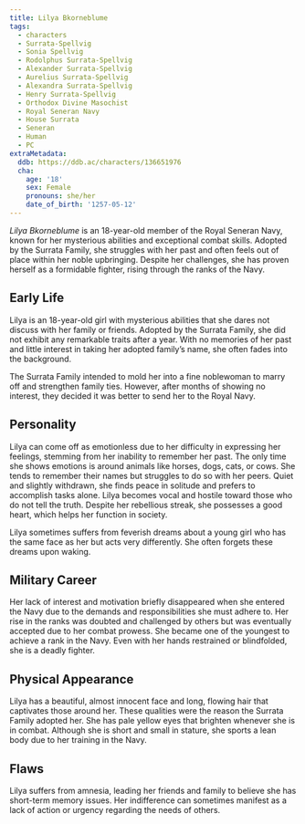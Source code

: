 ```yaml
---
title: Lilya Bkorneblume
tags:
  - characters
  - Surrata-Spellvig
  - Sonia Spellvig
  - Rodolphus Surrata-Spellvig
  - Alexander Surrata-Spellvig
  - Aurelius Surrata-Spellvig
  - Alexandra Surrata-Spellvig
  - Henry Surrata-Spellvig
  - Orthodox Divine Masochist
  - Royal Seneran Navy
  - House Surrata
  - Seneran
  - Human
  - PC
extraMetadata:
  ddb: https://ddb.ac/characters/136651976
  cha:
    age: '18'
    sex: Female
    pronouns: she/her
    date_of_birth: '1257-05-12'
---
```



_Lilya Bkorneblume_ is an 18-year-old member of the Royal Seneran Navy, known
for her mysterious abilities and exceptional combat skills. Adopted by the
Surrata Family, she struggles with her past and often feels out of place within
her noble upbringing. Despite her challenges, she has proven herself as a
formidable fighter, rising through the ranks of the Navy.

## Early Life

Lilya is an 18-year-old girl with mysterious abilities that she dares not
discuss with her family or friends. Adopted by the Surrata Family, she did not
exhibit any remarkable traits after a year. With no memories of her past and
little interest in taking her adopted family’s name, she often fades into the
background.

The Surrata Family intended to mold her into a fine noblewoman to marry off and
strengthen family ties. However, after months of showing no interest, they
decided it was better to send her to the Royal Navy.

## Personality

Lilya can come off as emotionless due to her difficulty in expressing her
feelings, stemming from her inability to remember her past. The only time she
shows emotions is around animals like horses, dogs, cats, or cows. She tends to
remember their names but struggles to do so with her peers. Quiet and slightly
withdrawn, she finds peace in solitude and prefers to accomplish tasks alone.
Lilya becomes vocal and hostile toward those who do not tell the truth. Despite
her rebellious streak, she possesses a good heart, which helps her function in
society.

Lilya sometimes suffers from feverish dreams about a young girl who has the same
face as her but acts very differently. She often forgets these dreams upon
waking.

## Military Career

Her lack of interest and motivation briefly disappeared when she entered the
Navy due to the demands and responsibilities she must adhere to. Her rise in the
ranks was doubted and challenged by others but was eventually accepted due to
her combat prowess. She became one of the youngest to achieve a rank in the
Navy. Even with her hands restrained or blindfolded, she is a deadly fighter.

## Physical Appearance

Lilya has a beautiful, almost innocent face and long, flowing hair that
captivates those around her. These qualities were the reason the Surrata Family
adopted her. She has pale yellow eyes that brighten whenever she is in combat.
Although she is short and small in stature, she sports a lean body due to her
training in the Navy.

## Flaws

Lilya suffers from amnesia, leading her friends and family to believe she has
short-term memory issues. Her indifference can sometimes manifest as a lack of
action or urgency regarding the needs of others.
